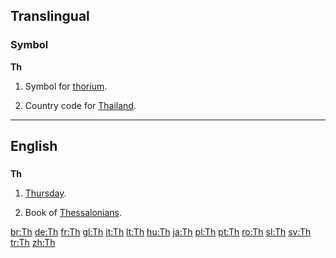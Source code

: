 {{also|TH|-th|th'|.th}}
==Translingual==

===Symbol===
'''Th'''

# {{element symbol}} Symbol for [[thorium]].
# Country code for [[Thailand]].

----

==English==

==={{abbreviation}}===
'''Th'''

# [[Thursday]].
# {{biblical}} Book of [[Thessalonians]].

[[br:Th]]
[[de:Th]]
[[fr:Th]]
[[gl:Th]]
[[it:Th]]
[[lt:Th]]
[[hu:Th]]
[[ja:Th]]
[[pl:Th]]
[[pt:Th]]
[[ro:Th]]
[[sl:Th]]
[[sv:Th]]
[[tr:Th]]
[[zh:Th]]